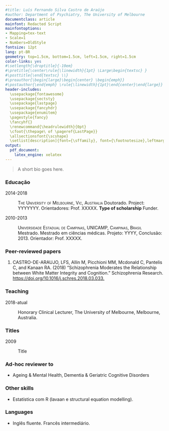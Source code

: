 ```yaml
---
#title: Luís Fernando Silva Castro de Araújo
#author: Department of Psychiatry, The University of Melbourne
documentclass: article
mainfont: Redacted Script
mainfontoptions:
- Mapping=tex-text
- Scale=1
- Numbers=OldStyle
fontsize: 12pt
lang: pt-BR
geometry: top=1.5cm, bottom=1.5cm, left=1.5cm, right=1.5cm
color-links: yes
#\setlength{\droptitle}{-10em}
#\pretitle{\center\rule{\linewidth}{1pt} \Large\begin{textsc} }
#\posttitle{\end{textsc} \\}
#\preauthor{\begin{large}\begin{center} \begin{emph}}
#\postauthor{\end{emph} \rule{\linewidth}{1pt}\end{center}\end{large}}
header-includes:
  \usepackage{fontawesome}
  \usepackage{sectsty}
  \usepackage{lastpage}
  \usepackage{fancyhdr}
  \usepackage{enumitem}
  \pagestyle{fancy}
  \fancyhf{}
  \renewcommand{\headrulewidth}{0pt}
  \cfoot{\thepage\ of \pageref{LastPage}}
  \allsectionsfont{\scshape}
  \setlist[description]{font={\sffamily}, font={\footnotesize},leftmargin=5em,style=nextline}
output: 
  pdf_document:
    latex_engine: xelatex
---
```


\begin{minipage}[t]{.50\textwidth}
{\large\bfseries\textsc{My name}}\\
{\small\emph{Clinical Lecturer, The University of Melbourne}}
\end{minipage}
\begin{minipage}[t]{.27\textwidth}
  \flushright \small  \href{mailto:ldearaujo@unimelb.edu.au}{ldearaujo@unimelb.edu.au} \, \faEnvelope \\
  \href{whatsapp:+999999999}{+999999} \, \faWhatsapp\\
  \href{https://github.com/lf-araujo}{lf-araujo} \, \faGithub
\end{minipage}
\begin{minipage}[t]{.23\textwidth}
 \flushright\small Street and number\\ City, \textsc{State}\\  ZIP\\  Country
\end{minipage}

> A short bio goes here.


### Educação
2014-2018 

: [The University of Melbourne, Vic, Australia]{.smallcaps} \newline Doutorado. Project: YYYYYYY. Orientadores: Prof. XXXXX. **Type of scholarship** Funder.

2010-2013 

: [Universidade Estadual de Campinas, UNICAMP, Campinas, Brasil]{.smallcaps} \newline Mestrado. Mestrado em ciências médicas. Projeto: YYYY, Conclusão: 2013. Orientador: Prof. XXXXX.



### Peer-reviewed papers

1. CASTRO-DE-ARAUJO, LFS, Allin M, Picchioni MM, Mcdonald C, Pantelis C, and Kanaan RA. (2018)
“Schizophrenia Moderates the Relationship between White Matter Integrity and Cognition.” Schizophrenia Research. [https://doi.org/10.1016/j.schres.2018.03.033.](https://doi.org/10.1016/j.schres.2018.03.033.)



### Teaching

2018-atual 

: Honorary Clinical Lecturer, The University of Melbourne, Melbourne, Australia.


### Titles

2009 

: Title


### Ad-hoc reviewer to
- Ageing & Mental Health, Dementia & Geriatric Cognitive Disorders

### Other skills
- Estatística com R (lavaan e structural equation modelling).

### Languages
-  Inglês fluente. Francês intermediário.
